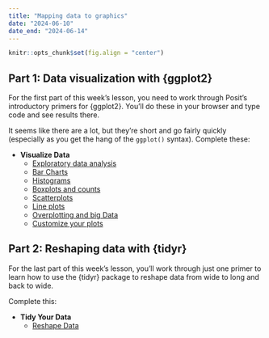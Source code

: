 ```yaml
---
title: "Mapping data to graphics"
date: "2024-06-10"
date_end: "2024-06-14"
---
```


```r
knitr::opts_chunk$set(fig.align = "center")
```

## Part 1: Data visualization with {ggplot2}

For the first part of this week's lesson, you need to work through Posit's introductory primers for {ggplot2}. You'll do these in your browser and type code and see results there.

It seems like there are a lot, but they're short and go fairly quickly (especially as you get the hang of the `ggplot()` syntax). Complete these:

- **Visualize Data**
  - [Exploratory data analysis](https://r-primers.andrewheiss.com/visualize-data/01-eda/)
  - [Bar Charts](https://r-primers.andrewheiss.com/visualize-data/02-bar-charts/)
  - [Histograms](https://r-primers.andrewheiss.com/visualize-data/03-histograms/)
  - [Boxplots and counts](https://r-primers.andrewheiss.com/visualize-data/04-boxplots/)
  - [Scatterplots](https://r-primers.andrewheiss.com/visualize-data/05-scatterplots/)
  - [Line plots](https://r-primers.andrewheiss.com/visualize-data/06-line-graphs/)
  - [Overplotting and big Data](https://r-primers.andrewheiss.com/visualize-data/07-overplotting/)
  - [Customize your plots](https://r-primers.andrewheiss.com/visualize-data/08-customize/)


## Part 2: Reshaping data with {tidyr}

For the last part of this week's lesson, you'll work through just one primer to learn how to use the {tidyr} package to reshape data from wide to long and back to wide.

Complete this:

- **Tidy Your Data**
  - [Reshape Data](https://r-primers.andrewheiss.com/tidy-data/01-reshape-data/)
